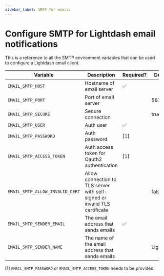 ```yaml
---
sidebar_label: SMTP for emails
---
```


# Configure SMTP for Lightdash email notifications

This is a reference to all the SMTP environment variables that can be used to configure a Lightdash email client.

| Variable | Description | Required? | Default |
|----------|-------------|-----------|---------|
|`EMAIL_SMTP_HOST`| Hostname of email server | ✅ | |
|`EMAIL_SMTP_PORT` | Port of email server | | 587 |
|`EMAIL_SMTP_SECURE` | Secure connection | | true |
|`EMAIL_SMTP_USER` | Auth user | ✅ | |
|`EMAIL_SMTP_PASSWORD` | Auth password | [1] | |
|`EMAIL_SMTP_ACCESS_TOKEN` | Auth access token for Oauth2 authentication | [1] | |
|`EMAIL_SMTP_ALLOW_INVALID_CERT` | Allow connection to TLS server with self-signed or invalid TLS certificate | | false |
|`EMAIL_SMTP_SENDER_EMAIL` | The email address that sends emails | ✅ | |
|`EMAIL_SMTP_SENDER_NAME` | The name of the email address that sends emails | | Lightdash |

[1] `EMAIL_SMTP_PASSWORD` or `EMAIL_SMTP_ACCESS_TOKEN` needs to be provided

